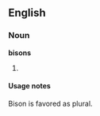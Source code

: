 ==English==

===Noun===
'''bisons'''

# {{plural of|[[bison]]}}

====Usage notes====
Bison is favored as plural.
